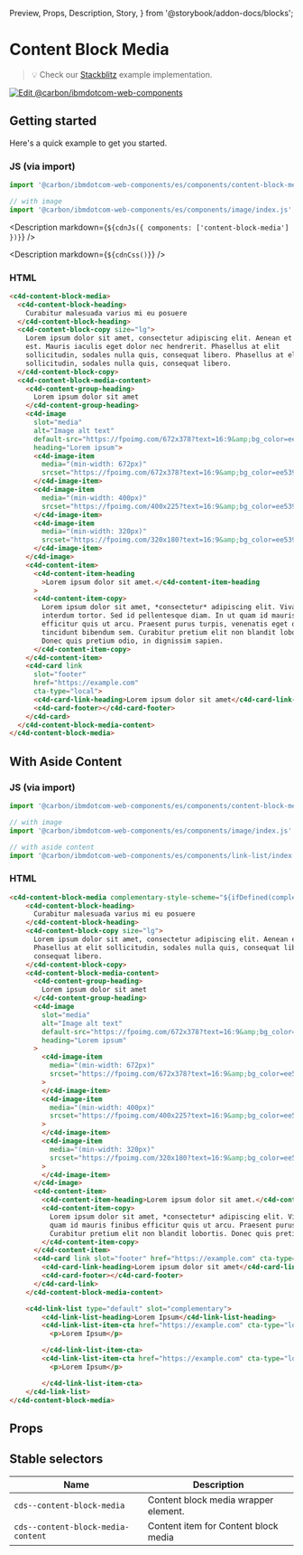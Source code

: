   Preview,
  Props,
  Description,
  Story,
} from '@storybook/addon-docs/blocks';

# Content Block Media

> 💡 Check our
> [Stackblitz](https://stackblitz.com/github/carbon-design-system/carbon-for-ibm-dotcom/tree/main/packages/web-components/examples/stackblitz/components/content-block-media)
> example implementation.

[![Edit @carbon/ibmdotcom-web-components](https://developer.stackblitz.com/img/open_in_stackblitz.svg)](https://stackblitz.com/github/carbon-design-system/carbon-for-ibm-dotcom/tree/main/packages/web-components/examples/stackblitz/components/content-block-media)

## Getting started

Here's a quick example to get you started.

### JS (via import)

```javascript
import '@carbon/ibmdotcom-web-components/es/components/content-block-media/index.js';

// with image
import '@carbon/ibmdotcom-web-components/es/components/image/index.js';
```

<Description markdown={`${cdnJs({ components: ['content-block-media'] })}`} />

<Description markdown={`${cdnCss()}`} />

### HTML

```html
<c4d-content-block-media>
  <c4d-content-block-heading>
    Curabitur malesuada varius mi eu posuere
  </c4d-content-block-heading>
  <c4d-content-block-copy size="lg">
    Lorem ipsum dolor sit amet, consectetur adipiscing elit. Aenean et ultricies
    est. Mauris iaculis eget dolor nec hendrerit. Phasellus at elit
    sollicitudin, sodales nulla quis, consequat libero. Phasellus at elit
    sollicitudin, sodales nulla quis, consequat libero.
  </c4d-content-block-copy>
  <c4d-content-block-media-content>
    <c4d-content-group-heading>
      Lorem ipsum dolor sit amet
    </c4d-content-group-heading>
    <c4d-image
      slot="media"
      alt="Image alt text"
      default-src="https://fpoimg.com/672x378?text=16:9&amp;bg_color=ee5396&amp;text_color=161616"
      heading="Lorem ipsum">
      <c4d-image-item
        media="(min-width: 672px)"
        srcset="https://fpoimg.com/672x378?text=16:9&amp;bg_color=ee5396&amp;text_color=161616">
      </c4d-image-item>
      <c4d-image-item
        media="(min-width: 400px)"
        srcset="https://fpoimg.com/400x225?text=16:9&amp;bg_color=ee5396&amp;text_color=161616">
      </c4d-image-item>
      <c4d-image-item
        media="(min-width: 320px)"
        srcset="https://fpoimg.com/320x180?text=16:9&amp;bg_color=ee5396&amp;text_color=161616">
      </c4d-image-item>
    </c4d-image>
    <c4d-content-item>
      <c4d-content-item-heading
        >Lorem ipsum dolor sit amet.</c4d-content-item-heading
      >
      <c4d-content-item-copy>
        Lorem ipsum dolor sit amet, *consectetur* adipiscing elit. Vivamus sed
        interdum tortor. Sed id pellentesque diam. In ut quam id mauris finibus
        efficitur quis ut arcu. Praesent purus turpis, venenatis eget odio et,
        tincidunt bibendum sem. Curabitur pretium elit non blandit lobortis.
        Donec quis pretium odio, in dignissim sapien.
      </c4d-content-item-copy>
    </c4d-content-item>
    <c4d-card link
      slot="footer"
      href="https://example.com"
      cta-type="local">
      <c4d-card-link-heading>Lorem ipsum dolor sit amet</c4d-card-link-heading>
      <c4d-card-footer></c4d-card-footer>
    </c4d-card>
  </c4d-content-block-media-content>
</c4d-content-block-media>
```

## With Aside Content

### JS (via import)

```javascript
import '@carbon/ibmdotcom-web-components/es/components/content-block-media/index.js';

// with image
import '@carbon/ibmdotcom-web-components/es/components/image/index.js';

// with aside content
import '@carbon/ibmdotcom-web-components/es/components/link-list/index.js';
```

### HTML

```html
<c4d-content-block-media complementary-style-scheme="${ifDefined(complementaryStyleScheme)}">
    <c4d-content-block-heading>
      Curabitur malesuada varius mi eu posuere
    </c4d-content-block-heading>
    <c4d-content-block-copy size="lg">
      Lorem ipsum dolor sit amet, consectetur adipiscing elit. Aenean et ultricies est. Mauris iaculis eget dolor nec hendrerit.
      Phasellus at elit sollicitudin, sodales nulla quis, consequat libero. Phasellus at elit sollicitudin, sodales nulla quis,
      consequat libero.
    </c4d-content-block-copy>
    <c4d-content-block-media-content>
      <c4d-content-group-heading>
        Lorem ipsum dolor sit amet
      </c4d-content-group-heading>
      <c4d-image
        slot="media"
        alt="Image alt text"
        default-src="https://fpoimg.com/672x378?text=16:9&amp;bg_color=ee5396&amp;text_color=161616"
        heading="Lorem ipsum"
      >
        <c4d-image-item
          media="(min-width: 672px)"
          srcset="https://fpoimg.com/672x378?text=16:9&amp;bg_color=ee5396&amp;text_color=161616"
        >
        </c4d-image-item>
        <c4d-image-item
          media="(min-width: 400px)"
          srcset="https://fpoimg.com/400x225?text=16:9&amp;bg_color=ee5396&amp;text_color=161616"
        >
        </c4d-image-item>
        <c4d-image-item
          media="(min-width: 320px)"
          srcset="https://fpoimg.com/320x180?text=16:9&amp;bg_color=ee5396&amp;text_color=161616"
        >
        </c4d-image-item>
      </c4d-image>
      <c4d-content-item>
        <c4d-content-item-heading>Lorem ipsum dolor sit amet.</c4d-content-item-heading>
        <c4d-content-item-copy>
          Lorem ipsum dolor sit amet, *consectetur* adipiscing elit. Vivamus sed interdum tortor. Sed id pellentesque diam. In ut
          quam id mauris finibus efficitur quis ut arcu. Praesent purus turpis, venenatis eget odio et, tincidunt bibendum sem.
          Curabitur pretium elit non blandit lobortis. Donec quis pretium odio, in dignissim sapien.
        </c4d-content-item-copy>
      </c4d-content-item>
      <c4d-card link slot="footer" href="https://example.com" cta-type="local">
        <c4d-card-link-heading>Lorem ipsum dolor sit amet</c4d-card-link-heading>
        <c4d-card-footer></c4d-card-footer>
      </c4d-card-link>
    </c4d-content-block-media-content>

    <c4d-link-list type="default" slot="complementary">
        <c4d-link-list-heading>Lorem Ipsum</c4d-link-list-heading>
        <c4d-link-list-item-cta href="https://example.com" cta-type="local" type="default">
          <p>Lorem Ipsum</p>

        </c4d-link-list-item-cta>
        <c4d-link-list-item-cta href="https://example.com" cta-type="local" type="default">
          <p>Lorem Ipsum</p>

        </c4d-link-list-item-cta>
    </c4d-link-list>
</c4d-content-block-media>
```

## Props

<Props of="c4d-content-block-media" />

## Stable selectors

| Name                               | Description                          |
| ---------------------------------- | ------------------------------------ |
| `cds--content-block-media`         | Content block media wrapper element. |
| `cds--content-block-media-content` | Content item for Content block media |

<Description markdown={contributing} />
